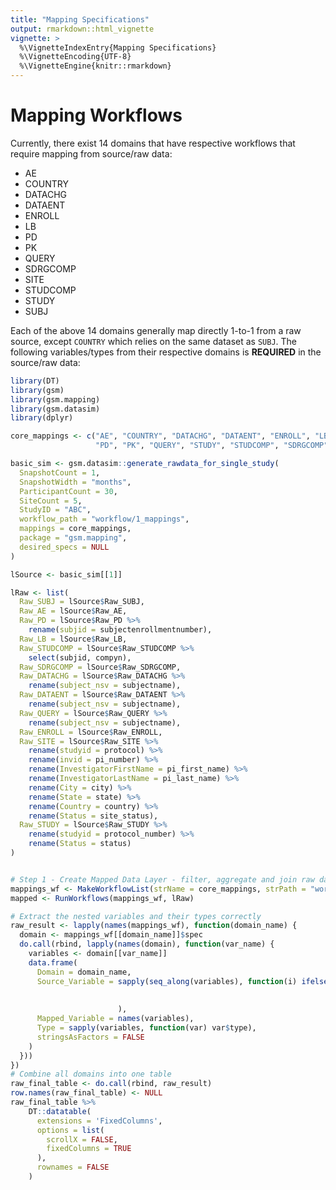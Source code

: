 ```yaml
---
title: "Mapping Specifications"
output: rmarkdown::html_vignette
vignette: >
  %\VignetteIndexEntry{Mapping Specifications}
  %\VignetteEncoding{UTF-8}
  %\VignetteEngine{knitr::rmarkdown}
---
```


# Mapping Workflows

Currently, there exist 14 domains that have respective workflows that require mapping from source/raw data:

-   AE
-   COUNTRY
-   DATACHG
-   DATAENT
-   ENROLL
-   LB
-   PD
-   PK
-   QUERY
-   SDRGCOMP
-   SITE
-   STUDCOMP
-   STUDY
-   SUBJ

Each of the above 14 domains generally map directly 1-to-1 from a raw source, except `COUNTRY` which relies on the same dataset as `SUBJ`. The following variables/types from their respective domains is **REQUIRED** in the source/raw data:

```r
library(DT)
library(gsm)
library(gsm.mapping)
library(gsm.datasim)
library(dplyr)

core_mappings <- c("AE", "COUNTRY", "DATACHG", "DATAENT", "ENROLL", "LB",
                   "PD", "PK", "QUERY", "STUDY", "STUDCOMP", "SDRGCOMP", "SITE", "SUBJ")

basic_sim <- gsm.datasim::generate_rawdata_for_single_study(
  SnapshotCount = 1,
  SnapshotWidth = "months",
  ParticipantCount = 30,
  SiteCount = 5,
  StudyID = "ABC",
  workflow_path = "workflow/1_mappings",
  mappings = core_mappings,
  package = "gsm.mapping",
  desired_specs = NULL
)

lSource <- basic_sim[[1]]

lRaw <- list(
  Raw_SUBJ = lSource$Raw_SUBJ,
  Raw_AE = lSource$Raw_AE,
  Raw_PD = lSource$Raw_PD %>%
    rename(subjid = subjectenrollmentnumber),
  Raw_LB = lSource$Raw_LB,
  Raw_STUDCOMP = lSource$Raw_STUDCOMP %>%
    select(subjid, compyn),
  Raw_SDRGCOMP = lSource$Raw_SDRGCOMP,
  Raw_DATACHG = lSource$Raw_DATACHG %>%
    rename(subject_nsv = subjectname),
  Raw_DATAENT = lSource$Raw_DATAENT %>%
    rename(subject_nsv = subjectname),
  Raw_QUERY = lSource$Raw_QUERY %>%
    rename(subject_nsv = subjectname),
  Raw_ENROLL = lSource$Raw_ENROLL,
  Raw_SITE = lSource$Raw_SITE %>%
    rename(studyid = protocol) %>%
    rename(invid = pi_number) %>%
    rename(InvestigatorFirstName = pi_first_name) %>%
    rename(InvestigatorLastName = pi_last_name) %>%
    rename(City = city) %>%
    rename(State = state) %>%
    rename(Country = country) %>%
    rename(Status = site_status),
  Raw_STUDY = lSource$Raw_STUDY %>%
    rename(studyid = protocol_number) %>%
    rename(Status = status)
)


# Step 1 - Create Mapped Data Layer - filter, aggregate and join raw data to create mapped data layer
mappings_wf <- MakeWorkflowList(strName = core_mappings, strPath = "workflow/1_mappings", strPackage = "gsm.mapping")
mapped <- RunWorkflows(mappings_wf, lRaw)

# Extract the nested variables and their types correctly
raw_result <- lapply(names(mappings_wf), function(domain_name) {
  domain <- mappings_wf[[domain_name]]$spec
  do.call(rbind, lapply(names(domain), function(var_name) {
    variables <- domain[[var_name]]
    data.frame(
      Domain = domain_name,
      Source_Variable = sapply(seq_along(variables), function(i) ifelse(is.null(variables[[i]]$source_col), 
                                                                        names(variables)[i], 
                                                                        variables[[i]]$source_col)
                        ),
      Mapped_Variable = names(variables),
      Type = sapply(variables, function(var) var$type),
      stringsAsFactors = FALSE
    )
  }))
})
# Combine all domains into one table
raw_final_table <- do.call(rbind, raw_result)
row.names(raw_final_table) <- NULL
raw_final_table %>%
    DT::datatable(
      extensions = 'FixedColumns',
      options = list(
        scrollX = FALSE,
        fixedColumns = TRUE
      ),
      rownames = FALSE
    )
```
